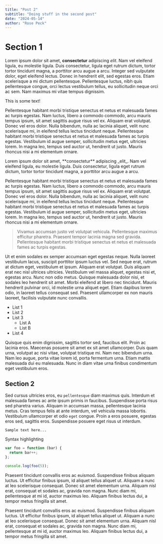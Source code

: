```yaml
---
title: "Post 2"
subtitle: "Doing stuff in the second post"
date: "2024-05-14"
author: "Rose Peck"
---
```



# Section 1

Lorem ipsum dolor sit amet, **consectetur** adipiscing _elit_. Nam vel eleifend ligula, eu molestie ligula. Duis consectetur, ligula eget rutrum dictum, tortor tortor tincidunt magna, a porttitor arcu augue a arcu. Integer sed vulputate dolor, eget eleifend lectus. Donec in hendrerit elit, sed egestas eros. Etiam scelerisque a mi dictum pellentesque. Pellentesque luctus, nibh quis pellentesque congue, orci lectus vestibulum tellus, eu sollicitudin neque orci ac sem. Nam maximus mi vitae tempus dignissim. 

<Crane>This is some text!</Crane>

Pellentesque habitant morbi tristique senectus et netus et malesuada fames ac turpis egestas. Nam luctus, libero a commodo commodo, arcu mauris tempus ipsum, sit amet sagittis augue risus vel ex. Aliquam erat volutpat. Donec vel eros dolor. Nulla bibendum, nulla ac lacinia aliquet, velit nunc scelerisque mi, in eleifend tellus lectus tincidunt neque. Pellentesque habitant morbi tristique senectus et netus et malesuada fames ac turpis egestas. Vestibulum id augue semper, sollicitudin metus eget, ultricies lorem. In magna leo, tempus sed auctor ut, hendrerit ut justo. Mauris rhoncus nisi a mi elementum ornare.

<Crane>
  Lorem ipsum dolor sit amet, **consectetur** adipiscing _elit_. Nam vel eleifend ligula, eu molestie ligula. Duis consectetur, ligula eget rutrum dictum, tortor tortor tincidunt magna, a porttitor arcu augue a arcu.
</Crane>

Pellentesque habitant morbi tristique senectus et netus et malesuada fames ac turpis egestas. Nam luctus, libero a commodo commodo, arcu mauris tempus ipsum, sit amet sagittis augue risus vel ex. Aliquam erat volutpat. Donec vel eros dolor. Nulla bibendum, nulla ac lacinia aliquet, velit nunc scelerisque mi, in eleifend tellus lectus tincidunt neque. Pellentesque habitant morbi tristique senectus et netus et malesuada fames ac turpis egestas. Vestibulum id augue semper, sollicitudin metus eget, ultricies lorem. In magna leo, tempus sed auctor ut, hendrerit ut justo. Mauris rhoncus nisi a mi elementum ornare.

> Vivamus accumsan justo vel volutpat vehicula. Pellentesque maximus efficitur pharetra. Praesent tempor lacinia magna sed gravida. Pellentesque habitant morbi tristique senectus et netus et malesuada fames ac turpis egestas.

Ut et enim sodales ex semper accumsan eget egestas neque. Nulla laoreet vestibulum lacus, suscipit porttitor ipsum luctus vel. Sed neque erat, rutrum at dictum eget, vestibulum et ipsum. Aliquam erat volutpat. Duis aliquam erat nec nisl ultrices ultricies. Vestibulum vel massa aliquet, egestas nisi et, egestas arcu. Nunc non odio metus. Quisque malesuada dolor nisi, et sodales leo hendrerit sit amet. Morbi eleifend at libero nec tincidunt. Mauris hendrerit pulvinar orci, id molestie urna aliquet eget. Etiam dapibus lorem odio, in laoreet tellus consequat sed. Praesent ullamcorper ex non mauris laoreet, facilisis vulputate nunc convallis. 

- List 1
- List 2
- List 3
  - List A
  - List B
- List 4

Quisque quis enim dignissim, sagittis tortor sed, faucibus elit. Proin ac lacinia eros. Maecenas posuere sit amet ex sit amet ullamcorper. Duis quam urna, volutpat ac nisi vitae, volutpat tristique mi. Nam nec bibendum urna. Nam leo augue, porta vitae lorem id, porta fermentum urna. Etiam mattis malesuada dui eu malesuada. Nunc in diam vitae urna finibus condimentum eget vestibulum eros. 

## Section 2

Sed cursus ultricies eros, eu `pellentesque` diam maximus quis. Interdum et malesuada fames ac ante ipsum primis in faucibus. Suspendisse porta risus sed pharetra varius. Aliquam in accumsan massa, pellentesque lacinia metus. Cras tempus felis at ante interdum, vel vehicula massa lobortis. Vestibulum ullamcorper et odio `eget` congue. Proin a eros posuere, egestas eros sed, sagittis eros. Suspendisse posuere eget risus ut interdum. 

```
Sample text here...
```

Syntax highlighting

``` js
var foo = function (bar) {
  return bar++;
};

console.log(foo(5));
```

Praesent tincidunt convallis eros ac euismod. Suspendisse finibus aliquam luctus. Ut efficitur finibus ipsum, id aliquet tellus aliquet ut. Aliquam a nunc at leo scelerisque consequat. Donec sit amet elementum urna. Aliquam nisl erat, consequat et sodales ac, gravida non magna. Nunc diam mi, pellentesque at mi id, auctor maximus leo. Aliquam finibus lectus dui, a tempor metus fringilla sit amet.

Praesent tincidunt convallis eros ac euismod. Suspendisse finibus aliquam luctus. Ut efficitur finibus ipsum, id aliquet tellus aliquet ut. Aliquam a nunc at leo scelerisque consequat. Donec sit amet elementum urna. Aliquam nisl erat, consequat et sodales ac, gravida non magna. Nunc diam mi, pellentesque at mi id, auctor maximus leo. Aliquam finibus lectus dui, a tempor metus fringilla sit amet.
